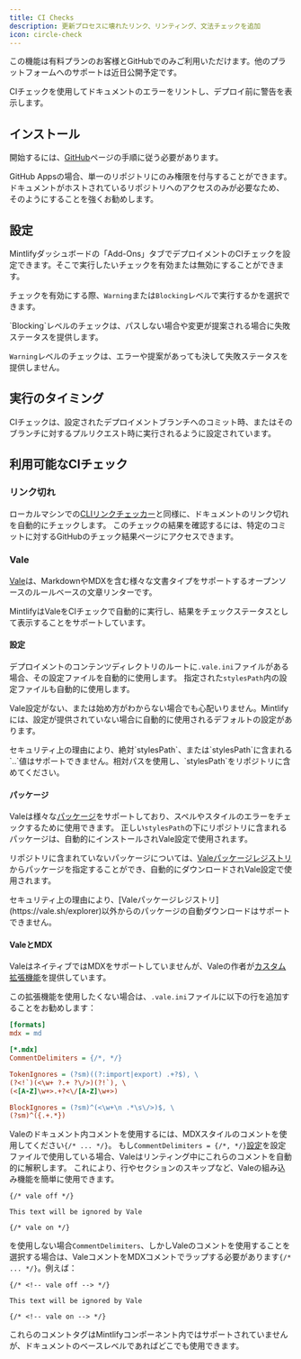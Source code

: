 ```yaml
---
title: CI Checks
description: 更新プロセスに壊れたリンク、リンティング、文法チェックを追加
icon: circle-check
---
```


<Warning>
  この機能は有料プランのお客様とGitHubでのみご利用いただけます。他のプラットフォームへのサポートは近日公開予定です。
</Warning>

CIチェックを使用してドキュメントのエラーをリントし、デプロイ前に警告を表示します。

## インストール

開始するには、[GitHub](/settings/github)ページの手順に従う必要があります。

GitHub Appsの場合、単一のリポジトリにのみ権限を付与することができます。
ドキュメントがホストされているリポジトリへのアクセスのみが必要なため、
そのようにすることを強くお勧めします。

## 設定

Mintlifyダッシュボードの「Add-Ons」タブでデプロイメントのCIチェックを設定できます。そこで実行したいチェックを有効または無効にすることができます。

チェックを有効にする際、`Warning`または`Blocking`レベルで実行するかを選択できます。

<Note>
  `Blocking`レベルのチェックは、パスしない場合や変更が提案される場合に失敗ステータスを提供します。<br />

  `Warning`レベルのチェックは、エラーや提案があっても決して失敗ステータスを提供しません。
</Note>

## 実行のタイミング

CIチェックは、設定されたデプロイメントブランチへのコミット時、またはそのブランチに対するプルリクエスト時に実行されるように設定されています。

## 利用可能なCIチェック

### リンク切れ

ローカルマシンでの[CLIリンクチェッカー](/settings/broken-links#broken-links)と同様に、ドキュメントのリンク切れを自動的にチェックします。
このチェックの結果を確認するには、特定のコミットに対するGitHubのチェック結果ページにアクセスできます。

### Vale

[Vale](https://vale.sh/)は、MarkdownやMDXを含む様々な文書タイプをサポートするオープンソースのルールベースの文章リンターです。

MintlifyはValeをCIチェックで自動的に実行し、結果をチェックステータスとして表示することをサポートしています。

#### 設定

デプロイメントのコンテンツディレクトリのルートに`.vale.ini`ファイルがある場合、その設定ファイルを自動的に使用します。
指定された`stylesPath`内の設定ファイルも自動的に使用します。

<Tip>Vale設定がない、または始め方がわからない場合でも心配いりません。Mintlifyには、設定が提供されていない場合に自動的に使用されるデフォルトの設定があります。</Tip>

<Warning>
  セキュリティ上の理由により、絶対`stylesPath`、または`stylesPath`に含まれる`..`値はサポートできません。相対パスを使用し、`stylesPath`をリポジトリに含めてください。
</Warning>

#### パッケージ

Valeは様々な[パッケージ](https://vale.sh/docs/keys/packages)をサポートしており、スペルやスタイルのエラーをチェックするために使用できます。
正しい`stylesPath`の下にリポジトリに含まれるパッケージは、自動的にインストールされVale設定で使用されます。

リポジトリに含まれていないパッケージについては、[Valeパッケージレジストリ](https://vale.sh/explorer)からパッケージを指定することができ、自動的にダウンロードされVale設定で使用されます。

<Warning>
  セキュリティ上の理由により、[Valeパッケージレジストリ](https://vale.sh/explorer)以外からのパッケージの自動ダウンロードはサポートできません。
</Warning>

#### ValeとMDX

ValeはネイティブではMDXをサポートしていませんが、Valeの作者が[カスタム拡張機能](https://github.com/errata-ai/MDX)を提供しています。

この拡張機能を使用したくない場合は、`.vale.ini`ファイルに以下の行を追加することをお勧めします：

```ini
[formats]
mdx = md

[*.mdx]
CommentDelimiters = {/*, */}

TokenIgnores = (?sm)((?:import|export) .+?$), \
(?<!`)(<\w+ ?.+ ?\/>)(?!`), \
(<[A-Z]\w+>.+?<\/[A-Z]\w+>)

BlockIgnores = (?sm)^(<\w+\n .*\s\/>)$, \
(?sm)^({.+.*})
```

Valeのドキュメント内コメントを使用するには、MDXスタイルのコメントを使用してください`{/* ... */}`。
もし`CommentDelimiters = {/*, */}`[設定](https://vale.sh/docs/keys/commentdelimiters)を設定ファイルで使用している場合、Valeはリンティング中にこれらのコメントを自動的に解釈します。
これにより、行やセクションのスキップなど、Valeの組み込み機能を簡単に使用できます。

```mdx
{/* vale off */}

This text will be ignored by Vale

{/* vale on */}
```

を使用しない場合`CommentDelimiters`、しかしValeのコメントを使用することを選択する場合は、ValeコメントをMDXコメントでラップする必要があります`{/* ... */}`。例えば：

```mdx
{/* <!-- vale off --> */}

This text will be ignored by Vale

{/* <!-- vale on --> */}
```

これらのコメントタグはMintlifyコンポーネント内ではサポートされていませんが、ドキュメントのベースレベルであればどこでも使用できます。
